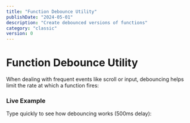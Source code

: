 ```yaml
---
title: "Function Debounce Utility"
publishDate: "2024-05-01"
description: "Create debounced versions of functions"
category: "classic"
version: 0
---
```



# Function Debounce Utility

When dealing with frequent events like scroll or input, debouncing helps limit the rate at which a function fires:

<CodeSnippet file="function-debounce.ts" />

### Live Example

Type quickly to see how debouncing works (500ms delay):

<Example component="debounce-example" />
